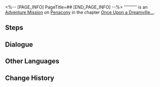 <%-- [PAGE_INFO]
PageTitle=##
[END_PAGE_INFO] --%>
{{Stub|Dialogue.}}
{{Mission Infobox
|id            = 8022114
|title         = 
|image         = <!--Mission .png-->
|type          = Adventure
|event_name    = 
|chapter       = Once Upon a Dreamville...
|requirements  = {{subst:void|<!--Unknown: {"Type":"Manual"}-->}}
|summary       = <!--official mission summary from Fate's Atlas-->
|characters    = Trailblazer
|startLocation = [[Penacony]] - [[Clock Studios Theme Park]]
|world         = Penacony
|area          = Clock Studios Theme Park
|prev          = 
|next          = 
|rewards       = Lost Gold Fragment*3; Dreamjoy Memoir Extras*1 { text = ''Old Man Wood's Extras'' }; Credit*20,000
}}
'''''''''' is an [[Adventure Mission]] on [[Penacony]] in the chapter [[Once Upon a Dreamville...]].

==Steps==


<!--
==Gameplay Notes==

--><!--
==Trial Character==

-->
==Dialogue==
{{Stub Dialogue}}

{{Dialogue End}}

==Other Languages==
{{Other Languages
|en   = 
|zhs  = 
|zht  = 
|ja   = 
|ko   = 
|es   = 
|fr   = 
|ru   = 
|th   = 
|vi   = 
|de   = 
|id   = 
|pt   = 
}}

==Change History==
{{Change History|2.2}}
